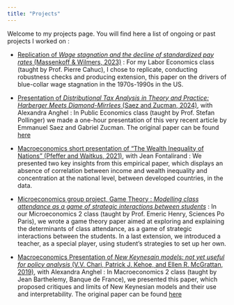 ```yaml
---
title: "Projects"
--- 
```


Welcome to my projects page. You will find here a list of ongoing or past projects I worked on :

- [Replication of *Wage stagnation and the decline of standardized pay rates* (Massenkoff & Wilmers, 2023)](Replication_Massenkoff_and_Wilmers_2023.qmd) : For my Labor Economics class (taught by Prof. Pierre Cahuc), I chose to replicate, conducting robustness checks and producing extension, this paper on the drivers of blue-collar wage stagnation in the 1970s-1990s in the US. 

- [Presentation of *Distributional Tax Analysis in Theory and Practice: Harberger Meets Diamond-Mirrlees* (Saez and Zucman, 2024)](Presentation_Saez_Zucman_2024.pdf), with Alexandra Anghel : In Public Economics class (taught by Prof. Stefan Pollinger) we made a one-hour presentation of this very recent article by Emmanuel Saez and Gabriel Zucman. The original paper can be found [here](https://eml.berkeley.edu/~saez//saez-zucmanNBER24incidence.pdf)

- [Macroeconomics short presentation of “The Wealth Inequality of Nations” (Pfeffer and Waitkus, 2021)](Pres_Macro.pdf), with Jean Fontalirand : We presented two key insights from this empirical paper, which displays an absence of correlation between income and wealth inequality and concentration at the national level, between developed countries, in the data. 

- [Microeconomics group project, Game Theory : *Modelling class attendance as a game of strategic
interactions between students*](Micro_Group_Project.pdf) : In our Microeconomics 2 class (taught by Prof. Emeric Henry, Sciences Po Paris), we wrote a game theory paper aimed at exploring and explaining the determinants of class attendance, as a game of strategic interactions between the students. In a last extension, we introduced a teacher, as a special player, using student's strategies to set up her own. 

- [Macroeconomics Presentation of *New Keynesain models: not yet useful for policy analysis* (V.V. Chari, Patrick J. Kehoe, and Ellen R. McGrattan, 2019)](Presentation_Chari_et_al.pdf), with Alexandra Anghel : In Macroeconomics 2 class (taught by Jean Barthelemy, Banque de France), we presented this paper, which proposed critiques and limits of New Keynesian models and their use and interpretability. The original paper can be found [here](https://www.aeaweb.org/articles?id=10.1257/mac.1.1.242)
